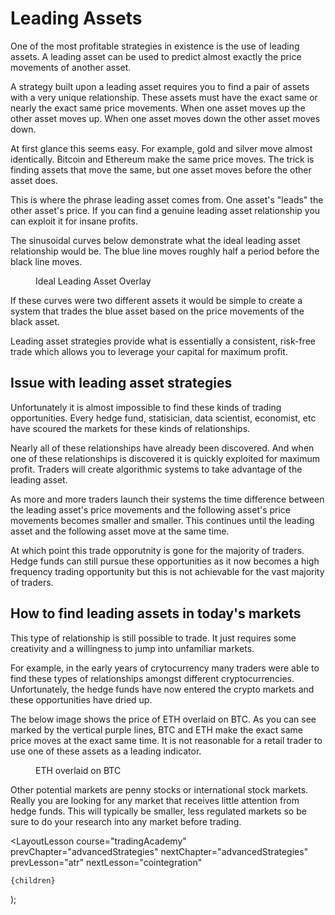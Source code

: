 
# Leading Assets

One of the most profitable strategies in existence is the use of leading assets. A leading asset can be used to predict almost
exactly the price movements of another asset.

A strategy built upon a leading asset requires you to find a pair of assets with a very unique relationship. These assets must
have the exact same or nearly the exact same price movements. When one asset moves up the other asset moves up. When one asset
moves down the other asset moves down.

At first glance this seems easy. For example, gold and silver move almost identically. Bitcoin and Ethereum make the same
price moves. The trick is finding assets that move the same, but one asset moves before the other asset does.

This is where the phrase leading asset comes from. One asset's "leads" the other asset's price. If you can find a genuine
leading asset relationship you can exploit it for insane profits.

The sinusoidal curves below demonstrate what the ideal leading asset relationship would be. The blue line moves roughly half
a period before the black line moves.

<figure>
  <Image
    src="/images/courses/tradingAcademy/advancedStrategies/leadingAsset/sineCurves.webp"
    height={572}
    width={761}
    alt=""
  />
  <figcaption>Ideal Leading Asset Overlay</figcaption>
</figure>

If these curves were two different assets it would be simple to create a system that trades the blue asset based on the
price movements of the black asset.

Leading asset strategies provide what is essentially a consistent, risk-free trade which allows you to leverage your capital
for maximum profit.

## Issue with leading asset strategies

Unfortunately it is almost impossible to find these kinds of trading opportunities. Every hedge fund, statisician, data scientist,
economist, etc have scoured the markets for these kinds of relationships.

Nearly all of these relationships have already been discovered. And when one of these relationships is discovered it is quickly
exploited for maximum profit. Traders will create algorithmic systems to take advantage of the leading asset.

As more and more traders launch their systems the time difference between the leading asset's price movements and the following
asset's price movements becomes smaller and smaller. This continues until the leading asset and the following asset move at the
same time.

At which point this trade opporutnity is gone for the majority of traders. Hedge funds can still pursue these opportunities as
it now becomes a high frequency trading opportunity but this is not achievable for the vast majority of traders.

## How to find leading assets in today's markets

This type of relationship is still possible to trade. It just requires some creativity and a willingness to jump into
unfamiliar markets.

For example, in the early years of crytocurrency many traders were able to find these types of relationships amongst different
cryptocurrencies. Unfortunately, the hedge funds have now entered the crypto markets and these opportunities have dried up.

The below image shows the price of ETH overlaid on BTC. As you can see marked by the vertical purple lines, BTC and ETH make
the exact same price moves at the exact same time. It is not reasonable for a retail trader to use one of these assets as a
leading indicator.

<figure>
  <Image
    src="/images/courses/tradingAcademy/advancedStrategies/leadingAsset/btceth.webp"
    height={2160}
    width={3840}
    alt=""
  />
  <figcaption>ETH overlaid on BTC</figcaption>
</figure>

Other potential markets are penny stocks or international stock markets. Really you are looking for any market that receives
little attention from hedge funds. This will typically be smaller, less regulated markets so be sure to do your research
into any market before trading.

  <LayoutLesson
    course="tradingAcademy"
    prevChapter="advancedStrategies"
    nextChapter="advancedStrategies"
    prevLesson="atr"
    nextLesson="cointegration"
  >
    {children}
  </LayoutLesson>
);
